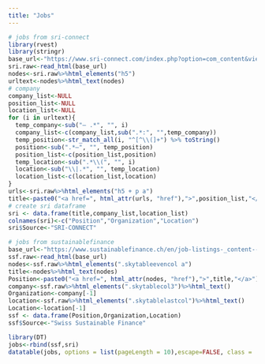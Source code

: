 ```yaml
---
title: "Jobs"
---
```


```r
# jobs from sri-connect
library(rvest)
library(stringr)
base_url<-"https://www.sri-connect.com/index.php?option=com_content&view=article&id=1137&Itemid=1620"
sri.raw<-read_html(base_url)
nodes<-sri.raw%>%html_elements("h5")
urltext<-nodes%>%html_text(nodes)
# company
company_list<-NULL
position_list<-NULL
location_list<-NULL
for (i in urltext){
  temp_company<-sub("– .*", "", i)
  company_list<-c(company_list,sub(".*:", "",temp_company))
  temp_position<-str_match_all(i, "^[^\\(]+") %>% toString()
  position<-sub(".*–", "", temp_position)
  position_list<-c(position_list,position)
  temp_location<-sub(".*\\(", "", i)
  location<-sub("\\|.*", "", temp_location)
  location_list<-c(location_list,location)
}
urls<-sri.raw%>%html_elements("h5 + p a")
title<-paste0("<a href=", html_attr(urls, "href"),">",position_list,"</a>")
# create sri dataframe
sri <- data.frame(title,company_list,location_list)
colnames(sri)<-c("Position","Organization","Location")
sri$Source<-"SRI-CONNECT"
```

```r
# jobs from sustainablefinance
base_url<-"https://www.sustainablefinance.ch/en/job-listings-_content---1--1124.html"
ssf.raw<-read_html(base_url)
nodes<-ssf.raw%>%html_elements(".skytableevencol a")
title<-nodes%>%html_text(nodes)
Position<-paste0("<a href=", html_attr(nodes, "href"),">",title,"</a>")
company<-ssf.raw%>%html_elements(".skytablecol3")%>%html_text()
Organization<-company[-1]
location<-ssf.raw%>%html_elements(".skytablelastcol")%>%html_text()
Location<-location[-1]
ssf <- data.frame(Position,Organization,Location)
ssf$Source<-"Swiss Sustainable Finance"
```

```r
library(DT)
jobs<-rbind(ssf,sri)
datatable(jobs, options = list(pageLength = 10),escape=FALSE, class = 'cell-border stripe')
```
